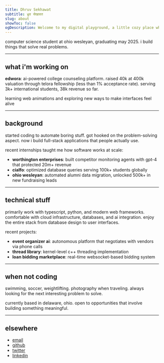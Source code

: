 ```yaml
---
title: Dhruv Sekhawat
subtitle: ध्रुव सेखावत
slug: about
showToc: false
ogDescription: Welcome to my digital playground, a little cozy place where ideas flow freely.
---
```


computer science student at ohio wesleyan, graduating may 2025. i build things that solve real problems.

---

## what i'm working on

**edwora**: ai-powered college counseling platform. raised 40k at 400k valuation through telora fellowship (less than 1% acceptance rate). serving 3k+ international students, 38k revenue so far.

learning web animations and exploring new ways to make interfaces feel alive

---

## background

started coding to automate boring stuff. got hooked on the problem-solving aspect. now i build full-stack applications that people actually use.

recent internships taught me how software works at scale:

- **worthington enterprises**: built competitor monitoring agents with gpt-4 that protected 20m+ revenue
- **cialfo**: optimized database queries serving 100k+ students globally  
- **ohio wesleyan**: automated alumni data migration, unlocked 500k+ in new fundraising leads

---

## technical stuff

primarily work with typescript, python, and modern web frameworks. comfortable with cloud infrastructure, databases, and ai integration. enjoy the entire stack from database design to user interfaces.

recent projects:

- **event organizer ai**: autonomous platform that negotiates with vendors via phone calls
- **thread library**: kernel-level c++ threading implementation
- **loan bidding marketplace**: real-time websocket-based bidding system

---

## when not coding

swimming, soccer, weightlifting. photography when traveling. always looking for the next interesting problem to solve.

currently based in delaware, ohio. open to opportunities that involve building something meaningful.

---

## elsewhere

- [email](mailto:dhruvsekhawat@gmail.com)
- [github](https://www.github.com/dhruvsekhawat)
- [twitter](https://www.twitter.com/dhruvsekhawat)
- [linkedin](https://www.linkedin.com/in/dhruvsekhawat/)
